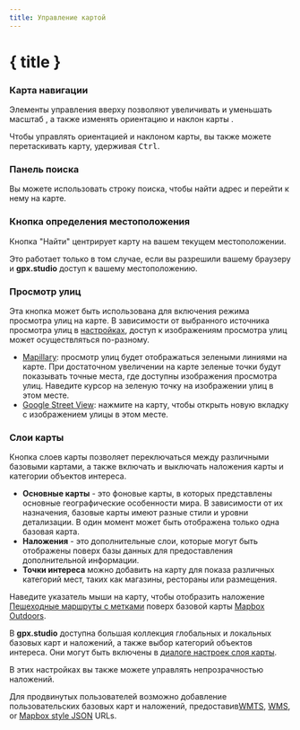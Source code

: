 ```yaml
---
title: Управление картой
---
```


<script>
</script>

# { title }

### <Diff size="16" class="inline-block" style="margin-bottom: 2px" /> Карта навигации

Элементы управления вверху позволяют увеличивать <Plus size="16" class="inline-block" style="margin-bottom: 2px" /> и уменьшать масштаб <Minus size="16" class="inline-block" style="margin-bottom: 2px" />, а также изменять ориентацию и наклон карты <Compass size="16" class="inline-block" style="margin-bottom: 2px" />.

<DocsNote>

Чтобы управлять ориентацией и наклоном карты, вы также можете перетаскивать карту, удерживая <kbd>Ctrl</kbd>.

</DocsNote>

### <Search size="16" class="inline-block" style="margin-bottom: 2px" /> Панель поиска

Вы можете использовать строку поиска, чтобы найти адрес и перейти к нему на карте.

### <LocateFixed size="16" class="inline-block" style="margin-bottom: 2px" /> Кнопка определения местоположения

Кнопка "Найти" центрирует карту на вашем текущем местоположении.

<DocsNote>

Это работает только в том случае, если вы разрешили вашему браузеру и <b>gpx.studio</b> доступ к вашему местоположению.

</DocsNote>

### Просмотр улиц

Эта кнопка может быть использована для включения режима просмотра улиц на карте.
В зависимости от выбранного источника просмотра улиц в [настройках](./menu/settings), доступ к изображениям просмотра улиц может осуществляться по-разному.

- <a href="https://www.mapillary.com/" target="_blank">Mapillary</a>: просмотр улиц будет отображаться зелеными линиями на карте. При достаточном увеличении на карте зеленые точки будут показывать точные места, где доступны изображения просмотра улиц. Наведите курсор на зеленую точку на изображении улиц в этом месте.
- <a href="https://www.google.com/streetview/" target="_blank">Google Street View</a>: нажмите на карту, чтобы открыть новую вкладку с изображением улицы в этом месте.

### <Layers3 size="16" class="inline-block" style="margin-bottom: 2px" /> Слои карты

Кнопка слоев карты позволяет переключаться между различными базовыми картами, а также включать и выключать наложения карты и категории объектов интереса.

- **Основные карты** - это фоновые карты, в которых представлены основные географические особенности мира.
  В зависимости от их назначения, базовые карты имеют разные стили и уровни детализации.
  В один момент может быть отображена только одна базовая карта.
- **Наложения** - это дополнительные слои, которые могут быть отображены поверх базы данных для предоставления дополнительной информации.
- **Точки интереса** можно добавить на карту для показа различных категорий мест, таких как магазины, рестораны или размещения.

<div class="flex flex-col items-center">
    <DocsLayers />
    <span class="text-sm text-center mt-2">
        Наведите указатель мыши на карту, чтобы отобразить наложение <a href="https://hiking.waymarkedtrails.org" target="_blank">Пешеходные маршруты с метками</a> поверх базовой карты <a href="https://www.mapbox.com/maps/outdoors" target="_blank">Mapbox Outdoors</a>.
    </span>
</div>

В **gpx.studio** доступна большая коллекция глобальных и локальных базовых карт и наложений, а также выбор категорий объектов интереса.
Они могут быть включены в [диалоге настроек слоя карты](./menu/settings).

В этих настройках вы также можете управлять непрозрачностью наложений.

Для продвинутых пользователей возможно добавление пользовательских базовых карт и наложений, предоставив<a href="https://en.wikipedia.org/wiki/Web_Map_Tile_Service" target="_blank">WMTS</a>, <a href="https://en.wikipedia.org/wiki/Web_Map_Service" target="_blank">WMS</a>, or <a href="https://docs.mapbox.com/help/glossary/style/" target="_blank">Mapbox style JSON</a> URLs.
